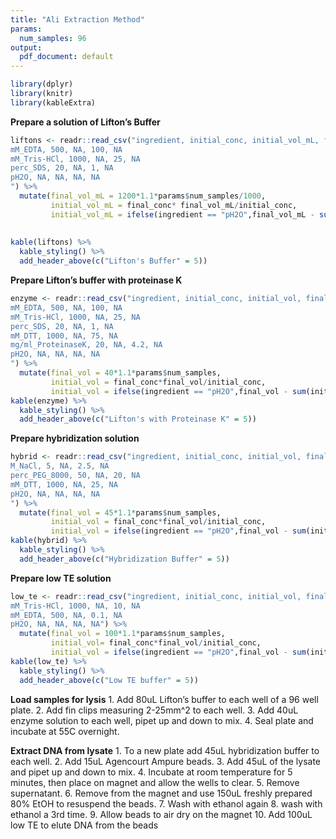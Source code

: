 ```yaml
---
title: "Ali Extraction Method"
params:
  num_samples: 96
output:
  pdf_document: default
---
```


```r
library(dplyr)
library(knitr)
library(kableExtra)
```

**Prepare a solution of Lifton's Buffer**
```r
liftons <- readr::read_csv("ingredient, initial_conc, initial_vol_mL, final_conc, final_vol_mL
mM_EDTA, 500, NA, 100, NA
mM_Tris-HCl, 1000, NA, 25, NA
perc_SDS, 20, NA, 1, NA
pH2O, NA, NA, NA, NA
") %>% 
  mutate(final_vol_mL = 1200*1.1*params$num_samples/1000, 
         initial_vol_mL = final_conc* final_vol_mL/initial_conc,
         initial_vol_mL = ifelse(ingredient == "pH2O",final_vol_mL - sum(initial_vol_mL, na.rm = T), initial_vol_mL))
 
         
kable(liftons) %>%
  kable_styling() %>%
  add_header_above(c("Lifton's Buffer" = 5))
```
**Prepare Lifton's buffer with proteinase K**
```r
enzyme <- readr::read_csv("ingredient, initial_conc, initial_vol, final_conc, final_vol
mM_EDTA, 500, NA, 100, NA
mM_Tris-HCl, 1000, NA, 25, NA
perc_SDS, 20, NA, 1, NA
mM_DTT, 1000, NA, 75, NA
mg/ml_ProteinaseK, 20, NA, 4.2, NA
pH2O, NA, NA, NA, NA
") %>% 
  mutate(final_vol = 40*1.1*params$num_samples, 
         initial_vol = final_conc*final_vol/initial_conc, 
         initial_vol = ifelse(ingredient == "pH2O",final_vol - sum(initial_vol, na.rm = T), initial_vol))
kable(enzyme) %>%
  kable_styling() %>%
  add_header_above(c("Lifton's with Proteinase K" = 5))

```
**Prepare hybridization solution**
```r
hybrid <- readr::read_csv("ingredient, initial_conc, initial_vol, final_conc, final_vol
M_NaCl, 5, NA, 2.5, NA
perc_PEG_8000, 50, NA, 20, NA
mM_DTT, 1000, NA, 25, NA
pH2O, NA, NA, NA, NA
") %>% 
  mutate(final_vol = 45*1.1*params$num_samples,
         initial_vol = final_conc*final_vol/initial_conc, 
         initial_vol = ifelse(ingredient == "pH2O",final_vol - sum(initial_vol, na.rm = T), initial_vol))
kable(hybrid) %>%
  kable_styling() %>%
  add_header_above(c("Hybridization Buffer" = 5))
```
**Prepare low TE solution**
```r
low_te <- readr::read_csv("ingredient, initial_conc, initial_vol, final_conc, final_vol
mM_Tris-HCl, 1000, NA, 10, NA
mM_EDTA, 500, NA, 0.1, NA
pH2O, NA, NA, NA, NA") %>% 
  mutate(final_vol = 100*1.1*params$num_samples, 
         initial_vol= final_conc*final_vol/initial_conc, 
         initial_vol = ifelse(ingredient == "pH2O",final_vol - sum(initial_vol, na.rm = T), initial_vol))
kable(low_te) %>%
  kable_styling() %>%
  add_header_above(c("Low TE buffer" = 5))
```
**Load samples for lysis**
1. Add 80uL Lifton's buffer to each well of a 96 well plate.
2. Add fin clips measuring 2-25mm^2 to each well.
3. Add 40uL enzyme solution to each well, pipet up and down to mix.
4. Seal plate and incubate at 55C overnight.

**Extract DNA from lysate**
1. To a new plate add 45uL hybridization buffer to each well.
2. Add 15uL Agencourt Ampure beads.
3. Add 45uL of the lysate and pipet up and down to mix.
4. Incubate at room temperature for 5 minutes, then place on magnet and allow the wells to clear.
5.  Remove supernatant.
6. Remove from the magnet and use 150uL freshly prepared 80% EtOH to resuspend the beads.
7. Wash with ethanol again
8. wash with ethanol a 3rd time.
9. Allow beads to air dry on the magnet 
10. Add 100uL low TE to elute DNA from the beads
